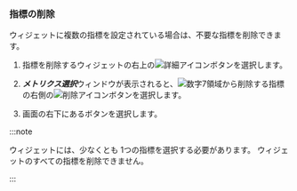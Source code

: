 ### 指標の削除

ウィジェットに複数の指標を設定されている場合は、不要な指標を削除できます。

1. 指標を削除するウィジェットの右上の![詳細アイコン](/img/ico-more.svg)ボタンを選択します。

2. ***メトリクス選択***ウィンドウが表示されると、![数字7](/img/number-07.png)領域から削除する指標の右側の![削除アイコン](/img/ico-trash.svg)ボタンを選択します。

3. 画面の右下にある<Cmdname sid="save" className="uitext" />ボタンを選択します。

:::note

ウィジェットには、少なくとも 1つの指標を選択する必要があります。 ウィジェットのすべての指標を削除できません。

:::
